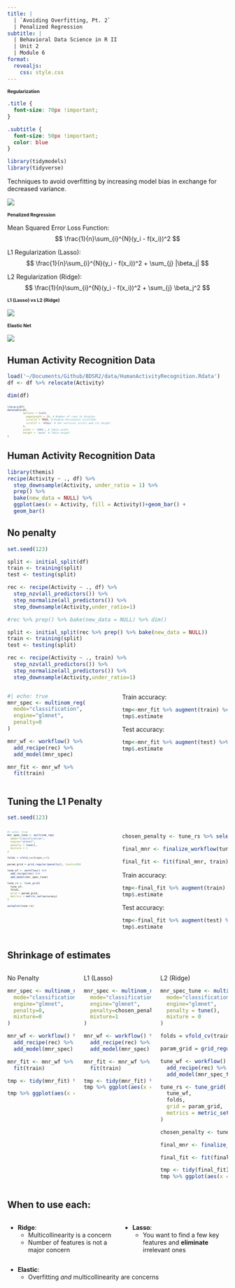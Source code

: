 ```yaml
---
title: | 
  | `Avoiding Overfitting, Pt. 2`
  | Penalized Regression
subtitle: | 
  | Behavioral Data Science in R II
  | Unit 2
  | Module 6
format: 
  revealjs:
    css: style.css
---
```


## Regularization {style="font-size:75%;"}

```css
.title {
  font-size: 70px !important;
}

.subtitle {
  font-size: 50px !important;
  color: blue
}
```

```r
library(tidymodels)
library(tidyverse)
```


Techniques to avoid overfitting by increasing model bias in exchange for decreased variance.

![](../imgs/BV_tradeoff.png)

## Penalized Regression {style="font-size:75%;"}

Mean Squared Error Loss Function:
$$
\frac{1}{n}\sum_{i}^{N}(y_i - f(x_i))^2
$$

L1 Regularization (Lasso):
$$
\frac{1}{n}\sum_{i}^{N}(y_i - f(x_i))^2 + \sum_{j} |\beta_j|
$$

L2 Regularization (Ridge):
$$
\frac{1}{n}\sum_{i}^{N}(y_i - f(x_i))^2 + \sum_{j} \beta_j^2
$$

## L1 (Lasso) vs L2 (Ridge) {style="font-size:75%;"}

![](../imgs/l1_l2.png)


## Elastic Net {style="font-size:75%;"}

![](../imgs/elasticNet.png)

## Human Activity Recognition Data 

```r
load('~/Documents/Github/BDSR2/data/HumanActivityRecognition.Rdata') 
df <- df %>% relocate(Activity)
```

```r
dim(df)
```

::: {style="font-size:50%;"}
```r
library(DT)
datatable(df, 
          options = list(
            pageLength = 20, # Number of rows to display
            scrollX = TRUE, # Enable horizontal scrollbar
            scrollY = '400px' # Set vertical scroll and its height
          ),
          width = '100%', # Table width
          height = 'auto' # Table height
)
```
:::

## Human Activity Recognition Data


```r
library(themis)
recipe(Activity ~ ., df) %>% 
  step_downsample(Activity, under_ratio = 1) %>% 
  prep() %>%
  bake(new_data = NULL) %>%
  ggplot(aes(x = Activity, fill = Activity))+geom_bar() +
  geom_bar()
```

## No penalty

```r
set.seed(123)

split <- initial_split(df)
train <- training(split)
test <- testing(split)

rec <- recipe(Activity ~ ., df) %>% 
  step_nzv(all_predictors()) %>% 
  step_normalize(all_predictors()) %>% 
  step_downsample(Activity,under_ratio=1)

#rec %>% prep() %>% bake(new_data = NULL) %>% dim()

split <- initial_split(rec %>% prep() %>% bake(new_data = NULL))
train <- training(split)
test <- testing(split)

rec <- recipe(Activity ~ ., train) %>% 
  step_nzv(all_predictors()) %>% 
  step_normalize(all_predictors()) %>% 
  step_downsample(Activity,under_ratio=1)
```

:::{.columns}
::::{.column width="50%"}
```r
#| echo: true
mnr_spec <- multinom_reg(
  mode="classification",
  engine="glmnet",
  penalty=0
)

mnr_wf <- workflow() %>% 
  add_recipe(rec) %>% 
  add_model(mnr_spec) 

mnr_fit <- mnr_wf %>% 
  fit(train) 
```
::::

::::{.column width="50%"}
Train accuracy:
```r
tmp<-mnr_fit %>% augment(train) %>% accuracy(truth=Activity, estimate=.pred_class)
tmp$.estimate
```

Test accuracy:
```r
tmp<-mnr_fit %>% augment(test) %>% accuracy(truth=Activity, estimate=.pred_class)
tmp$.estimate
```
::::
:::


## Tuning the L1 Penalty 

```r
set.seed(123)
```

:::{.columns}
::::{.column width="50%"}
:::{style="font-size:50%;"}
```r
#| echo: true
mnr_spec_tune <- multinom_reg(
  mode="classification",
  engine="glmnet",
  penalty = tune(),
  mixture = 1
)

folds = vfold_cv(train,v=5)

param_grid = grid_regular(penalty(), levels=50) 

tune_wf <- workflow() %>%
  add_recipe(rec) %>% 
  add_model(mnr_spec_tune)

tune_rs <- tune_grid(
  tune_wf,
  folds,
  grid = param_grid,
  metrics = metric_set(accuracy)
)
```

```r
autoplot(tune_rs)
```


:::
::::

::::{.column width="50%"}

```r
chosen_penalty <- tune_rs %>% select_best(metric = "accuracy", penalty)

final_mnr <- finalize_workflow(tune_wf, chosen_penalty)

final_fit <- fit(final_mnr, train)
```

Train accuracy:
```r
tmp<-final_fit %>% augment(train) %>% accuracy(truth=Activity, estimate=.pred_class)
tmp$.estimate
```

Test accuracy:
```r
tmp<-final_fit %>% augment(test) %>% accuracy(truth=Activity, estimate=.pred_class)
tmp$.estimate
```

::::
:::

## Shrinkage of estimates 

:::{.columns}
::::{.column width="33%"}
No Penalty
```r
mnr_spec <- multinom_reg(
  mode="classification",
  engine="glmnet",
  penalty=0,
  mixture=0
)

mnr_wf <- workflow() %>% 
  add_recipe(rec) %>% 
  add_model(mnr_spec) 

mnr_fit <- mnr_wf %>% 
  fit(train) 

tmp <- tidy(mnr_fit) %>% filter(term != "(Intercept)")

tmp %>% ggplot(aes(x = estimate)) +geom_histogram() + scale_x_continuous(limits=c(-1,1))
```
::::

::::{.column width="33%"}
L1 (Lasso)
```r
mnr_spec <- multinom_reg(
  mode="classification",
  engine="glmnet",
  penalty=chosen_penalty$penalty,
  mixture=1
)

mnr_wf <- workflow() %>% 
  add_recipe(rec) %>% 
  add_model(mnr_spec) 

mnr_fit <- mnr_wf %>% 
  fit(train) 

tmp <- tidy(mnr_fit) %>% filter(term != "(Intercept)")
tmp %>% ggplot(aes(x = estimate)) +geom_histogram() + scale_x_continuous(limits=c(-1,1))
```
::::

::::{.column width="33%"}
L2 (Ridge)

```r
mnr_spec_tune <- multinom_reg(
  mode="classification",
  engine="glmnet",
  penalty = tune(),
  mixture = 0
)

folds = vfold_cv(train,v=5)

param_grid = grid_regular(penalty(), levels=50) 

tune_wf <- workflow() %>%
  add_recipe(rec) %>% 
  add_model(mnr_spec_tune)

tune_rs <- tune_grid(
  tune_wf,
  folds,
  grid = param_grid,
  metrics = metric_set(accuracy)
)

chosen_penalty <- tune_rs %>% select_best(metric = "accuracy", penalty)

final_mnr <- finalize_workflow(tune_wf, chosen_penalty)

final_fit <- fit(final_mnr, train)

tmp <- tidy(final_fit) %>% filter(term != "(Intercept)")
tmp %>% ggplot(aes(x = estimate)) +geom_histogram() + scale_x_continuous(limits=c(-1,1))
```

::::
:::

## When to use each: 

:::{.columns}
::::{.column width="50%"}
- **Ridge**:
  - Multicollinearity is a concern
  - Number of features is not a major concern
  
::::

::::{.column width="50%"}
- **Lasso**:
  - You want to find a few key features and **eliminate** irrelevant ones

::::
:::

- **Elastic**:
  - Overfitting *and* multicollinearity are concerns

